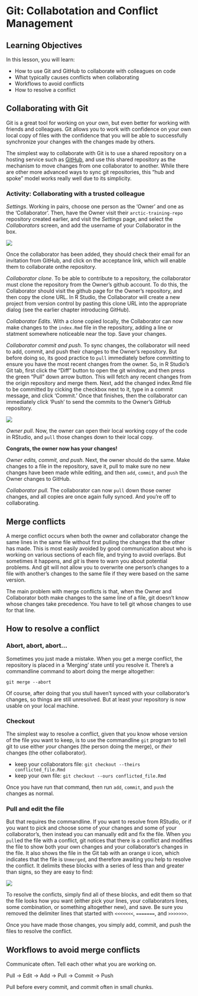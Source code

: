 # Git: Collabotation and Conflict Management

## Learning Objectives

In this lesson, you will learn:

- How to use Git and GitHub to collaborate with colleagues on code
- What typically causes conflicts when collaborating
- Workflows to avoid conflicts
- How to resolve a conflict

## Collaborating with Git

Git is a great tool for working on your own, but even better for working with friends
and colleagues.  Git allows you to work with confidence on your own local copy of files
with the confidence that you will be able to successfully synchronize your changes
with the changes made by others.

The simplest way to collaborate with Git is to use a shared repository on a hosting
service such as [GitHub](https://github.com), and use this shared repository as
the mechanism to move changes from one collaborator to another.  While there are other
more advanced ways to sync git repositories, this "hub and spoke" model works really 
well due to its simplicity.

### Activity: Collaborating with a trusted colleague

*Settings*. Working in pairs, choose one person as the 'Owner' and one as the 'Collaborator'.
Then, have the Owner visit their `arctic-training-repo` repository created earlier,
and visit the *Settings* page, and select the *Collaborators* screen, and add
the username of your Collaborator in the box.

![](images/github-collaborators.png)

Once the collaborator has been added, they should check their email for an invitation
from GitHub, and click on the acceptance link, which will enable them to collaborate
onthe repository.

*Collaborator clone*.  To be able to contribute to a repository, the collaborator
must clone the repository from the Owner's github account. To do this, the Collaborator
should visit the github page for the Owner's repository, and then copy the clone URL.
In R Studio, the Collaborator will create a new project from version control by pasting
this clone URL into the appropriate dialog (see the earlier chapter introducing GitHub).

*Collaborator Edits*. With a clone copied locally, the Collaborator can now make changes to the
`index.Rmd` file in the repository, adding a line or statment somewhere noticeable
near the top.  Save your changes.

*Collaborator commit and push*.  To sync changes, the collaborator will need to add, commit, and
push their changes to the Owner's repository.  But before doing so, its good practice
to `pull` immediately before committing to ensure you have the most recent changes
from the owner.  So, in R Studio's Git tab, first click the "Diff" button to
open the git window, and then press the green "Pull" down arrow button.  This will
fetch any recent changes from the origin repository and merge them.  Next, add
the changed index.Rmd file to be committed by cicking the checkbox next to it, 
type in a commit message, and click 'Commit.'  Once that finishes, then the collaborator can
immediately click 'Push' to send the commits to the Owner's GitHub repository.

![](images/rstudio-commit-push.png)

*Owner pull*. Now, the owner can open their local working copy of the code
in RStudio, and `pull` those changes down to their local copy.

**Congrats, the owner now has your changes!**

*Owner edits, commit, and push*. Next, the owner should do the same. Make changes to
a file in the repository, save it, pull to make sure no new changes have been made
while editing, and then `add`, `commit`, and `push` the Owner changes to GitHub.

*Collaborator pull*.  The collaborator can now `pull` down those owner changes, 
and all copies are once again fully synced.  And you're off to collaborating.

## Merge conflicts

A merge conflict occurs when both the owner and collaborator change the same
lines in the same file without first pulling the changes that the other has made.
This is most easily avoided by good communication about who is working on various
sections of each file, and trying to avoid overlaps.  But sometimes it happens, 
and *git* is there to warn you about potential problems.  And git will not allow
you to overwrite one person's changes to a file with another's changes to the same
file if they were based on the same version.

The main problem with merge conflicts is that, when the Owner and Collaborator
both make changes to the same line of a file, git doesn't know whose changes
take precedence.  You have to tell git whose changes to use for that line.

## How to resolve a conflict

### Abort, abort, abort...

Sometimes you just made a mistake.  When you get a merge conflict, the repository
is placed in a 'Merging' state until you resolve it.  There's a commandline command
to abort doing the merge altogether:

```
git merge --abort
```

Of course, after doing that you stull haven't synced with your collaborator's
changes, so things are still unresolved.  But at least your repository is now
usable on your local machine.

### Checkout

The simplest way to resolve a conflict, given that you know whose version of the
file you want to keep, is to use the commandline `git` program to tell git to
use either *your* changes (the person doing the merge), or *their* changes (the other collaborator).

- keep your collaborators file: `git checkout --theirs conflicted_file.Rmd`
- keep your own file: `git checkout --ours conflicted_file.Rmd`

Once you have run that command, then run `add`, `commit`, and `push` the changes as normal.

### Pull and edit the file

But that requires the commandline. If you want to resolve from RStudio, or if 
you want to pick and choose some of your changes and some of your collaborator's,
then instead you can manually edit and fix the file.  When you `pull`ed the file
with a conflict, git notices that there is a conflict and modifies the file to show
both your own changes and your collaborator's changes in the file.  It also shows the
file in the Git tab with an orange `U` icon, which indicates that the file is `Unmerged`,
and therefore awaiting you help to resolve the conflict. It delimits
these blocks with a series of less than and greater than signs, so they are easy to find:

![](images/rstudio-merge-conflict.png)

To resolve the conficts, simply find all of these blocks, and edit them so that
the file looks how you want (either pick your lines, your collaborators lines,
some combination, or something altogether new), and save. Be sure you removed the
delimiter lines that started with `<<<<<<<`, `=======`, and `>>>>>>>`.

Once you have made those changes, you simply add, commit, and push the files
to resolve the conflict.

## Workflows to avoid merge conflicts

Communicate often.  Tell each other what you are working on.

Pull -> Edit -> Add -> Pull -> Commit -> Push

Pull before every commit, and commit often in small chunks.





